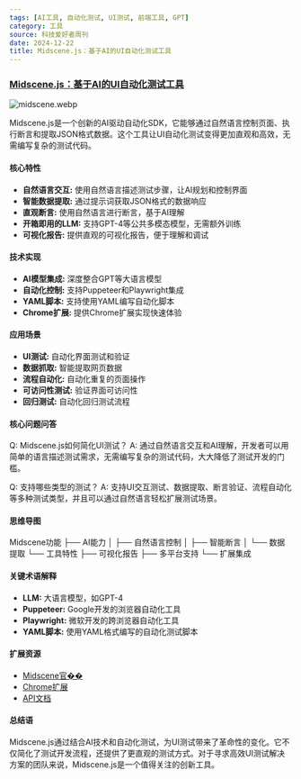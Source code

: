 ```yaml
---
tags: [AI工具, 自动化测试, UI测试, 前端工具, GPT]
category: 工具
source: 科技爱好者周刊
date: 2024-12-22
title: Midscene.js：基于AI的UI自动化测试工具
---
```


### [Midscene.js：基于AI的UI自动化测试工具](https://github.com/web-infra-dev/midscene)

![midscene.webp](https://img.mengpeng.tech/i/2024/12/22/6767c1bebe6e2.webp)

Midscene.js是一个创新的AI驱动自动化SDK，它能够通过自然语言控制页面、执行断言和提取JSON格式数据。这个工具让UI自动化测试变得更加直观和高效，无需编写复杂的测试代码。

#### 核心特性

- **自然语言交互:** 使用自然语言描述测试步骤，让AI规划和控制界面
- **智能数据提取:** 通过提示词获取JSON格式的数据响应
- **直观断言:** 使用自然语言进行断言，基于AI理解
- **开箱即用的LLM:** 支持GPT-4等公共多模态模型，无需额外训练
- **可视化报告:** 提供直观的可视化报告，便于理解和调试

#### 技术实现

- **AI模型集成:** 深度整合GPT等大语言模型
- **自动化控制:** 支持Puppeteer和Playwright集成
- **YAML脚本:** 支持使用YAML编写自动化脚本
- **Chrome扩展:** 提供Chrome扩展实现快速体验

#### 应用场景

- **UI测试:** 自动化界面测试和验证
- **数据抓取:** 智能提取网页数据
- **流程自动化:** 自动化重复的页面操作
- **可访问性测试:** 验证界面可访问性
- **回归测试:** 自动化回归测试流程

#### 核心问题问答

Q: Midscene.js如何简化UI测试？
A: 通过自然语言交互和AI理解，开发者可以用简单的语言描述测试需求，无需编写复杂的测试代码，大大降低了测试开发的门槛。

Q: 支持哪些类型的测试？
A: 支持UI交互测试、数据提取、断言验证、流程自动化等多种测试类型，并且可以通过自然语言轻松扩展测试场景。

#### 思维导图
Midscene功能
├── AI能力
│   ├── 自然语言控制
│   ├── 智能断言
│   └── 数据提取
└── 工具特性
    ├── 可视化报告
    ├── 多平台支持
    └── 扩展集成

#### 关键术语解释

- **LLM:** 大语言模型，如GPT-4
- **Puppeteer:** Google开发的浏览器自动化工具
- **Playwright:** 微软开发的跨浏览器自动化工具
- **YAML脚本:** 使用YAML格式编写的自动化测试脚本

#### 扩展资源

- [Midscene官��](https://midscenejs.com)
- [Chrome扩展](https://midscenejs.com/extension)
- [API文档](https://midscenejs.com/docs)

#### 总结语

Midscene.js通过结合AI技术和自动化测试，为UI测试带来了革命性的变化。它不仅简化了测试开发流程，还提供了更直观的测试方式。对于寻求高效UI测试解决方案的团队来说，Midscene.js是一个值得关注的创新工具。 